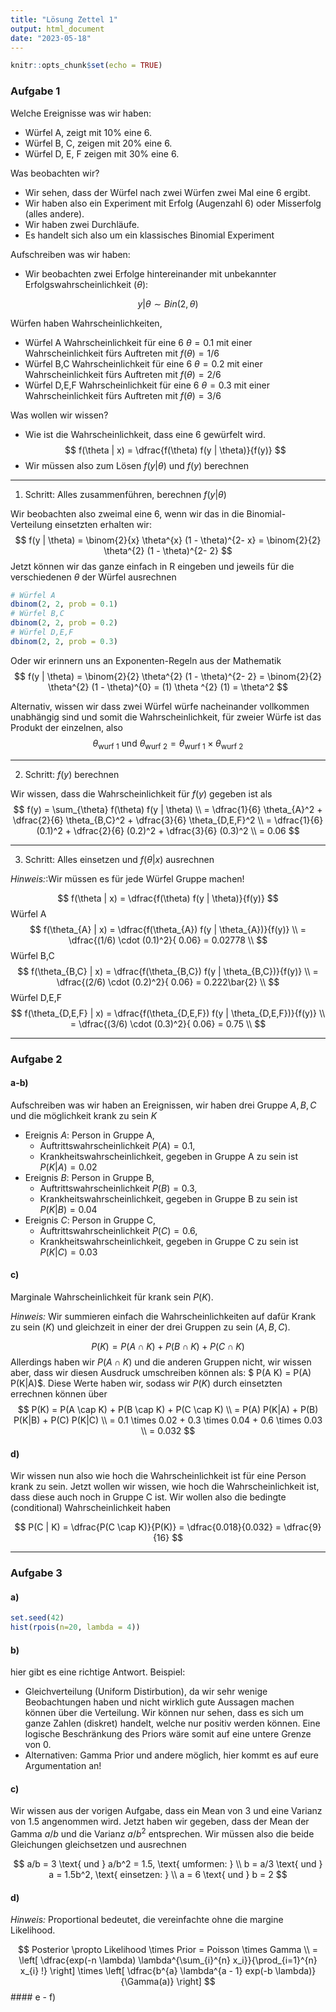 ```yaml
---
title: "Lösung Zettel 1"
output: html_document
date: "2023-05-18"
---
```


```r
knitr::opts_chunk$set(echo = TRUE)
```

### Aufgabe 1


Welche Ereignisse was wir haben:

 - Würfel A, zeigt mit 10% eine 6.
 - Würfel B, C, zeigen mit 20% eine 6.
 - Würfel D, E, F zeigen mit 30% eine 6.
 
 
Was beobachten wir?

 - Wir sehen, dass der Würfel nach zwei Würfen zwei Mal eine 6 ergibt.
 - Wir haben also ein Experiment mit Erfolg (Augenzahl 6) oder Misserfolg (alles andere).
 - Wir haben zwei Durchläufe.
 - Es handelt sich also um ein klassisches Binomial Experiment


Aufschreiben was wir haben:

 - Wir beobachten zwei Erfolge hintereinander mit unbekannter Erfolgswahrscheinlichkeit ($\theta$):

$$
  y | \theta \sim Bin(2, \theta)
$$

Würfen haben Wahrscheinlichkeiten, 

 - Würfel A Wahrscheinlichkeit für eine 6 $\theta = 0.1$ mit einer Wahrscheinlichkeit fürs Auftreten mit $f(\theta) = 1/6$
 - Würfel B,C Wahrscheinlichkeit für eine 6 $\theta = 0.2$ mit einer Wahrscheinlichkeit fürs Auftreten mit $f(\theta) = 2/6$
 - Würfel D,E,F Wahrscheinlichkeit für eine 6 $\theta = 0.3$ mit einer Wahrscheinlichkeit fürs Auftreten mit $f(\theta) = 3/6$


Was wollen wir wissen? 

 - Wie ist die Wahrscheinlichkeit, dass eine 6 gewürfelt wird.
 $$
  f(\theta | x) = \dfrac{f(\theta) f(y | \theta)}{f(y)}
 $$
 -  Wir müssen also zum Lösen $f(y|\theta)$ und $f(y)$ berechnen

---

1. Schritt: Alles zusammenführen, berechnen $f(y|\theta)$

Wir beobachten also zweimal eine 6, wenn wir das in die Binomial-Verteilung einsetzten erhalten wir:
$$
  f(y | \theta) = \binom{2}{x} \theta^{x} (1 - \theta)^{2- x} = \binom{2}{2} \theta^{2} (1 - \theta)^{2- 2}
$$
Jetzt können wir das ganze einfach in R eingeben und jeweils für die verschiedenen $\theta$ der Würfel ausrechnen

```r
# Würfel A
dbinom(2, 2, prob = 0.1)
# Würfel B,C
dbinom(2, 2, prob = 0.2)
# Würfel D,E,F
dbinom(2, 2, prob = 0.3)
```


Oder wir erinnern uns an Exponenten-Regeln aus der Mathematik
$$
  f(y | \theta) = \binom{2}{2} \theta^{2} (1 - \theta)^{2- 2} = \binom{2}{2} \theta^{2} (1 - \theta)^{0} = (1) \theta ^{2} (1) = \theta^2
$$

Alternativ, wissen wir dass zwei Würfel würfe nacheinander vollkommen unabhängig sind und somit die Wahrscheinlichkeit, für zweier Würfe ist das Produkt der einzelnen, also
$$
  \theta_{\text{wurf } 1} \text{ und } \theta_{\text{wurf } 2} = \theta_{\text{wurf } 1} \times \theta_{\text{wurf } 2}
$$

---

2. Schritt: $f(y)$ berechnen

Wir wissen, dass die Wahrscheinlichkeit für $f(y)$ gegeben ist als
$$
 f(y) = \sum_{\theta} f(\theta) f(y | \theta) \\ = \dfrac{1}{6} \theta_{A}^2 + \dfrac{2}{6} \theta_{B,C}^2 + \dfrac{3}{6} \theta_{D,E,F}^2 \\ 
=  \dfrac{1}{6} (0.1)^2 + \dfrac{2}{6} (0.2)^2 + \dfrac{3}{6} (0.3)^2 \\
= 0.06
$$

---

3. Schritt: Alles einsetzen und $f(\theta | x)$ ausrechnen

*Hinweis:*:Wir müssen es für jede Würfel Gruppe machen!

$$
  f(\theta | x) = \dfrac{f(\theta) f(y | \theta)}{f(y)} 
$$
Würfel A
$$
f(\theta_{A} | x) = \dfrac{f(\theta_{A}) f(y | \theta_{A})}{f(y)} \\
  = \dfrac{(1/6) \cdot (0.1)^2}{ 0.06} = 0.02778 \\
$$
Würfel B,C
$$
f(\theta_{B,C} | x) = \dfrac{f(\theta_{B,C}) f(y | \theta_{B,C})}{f(y)} \\
  = \dfrac{(2/6) \cdot (0.2)^2}{ 0.06} = 0.222\bar{2} \\
$$
Würfel D,E,F
$$
f(\theta_{D,E,F} | x) = \dfrac{f(\theta_{D,E,F}) f(y | \theta_{D,E,F})}{f(y)} \\
  = \dfrac{(3/6) \cdot (0.3)^2}{ 0.06} = 0.75 \\
$$

---

### Aufgabe 2

#### a-b)

Aufschreiben was wir haben an Ereignissen, wir haben drei Gruppe $A,B,C$ und die möglichkeit krank zu sein $K$

 - Ereignis $A$: Person in Gruppe A, 
    - Auftrittswahrscheinlichkeit $P(A) = 0.1$, 
    - Krankheitswahrscheinlichkeit, gegeben in Gruppe A zu sein ist $P(K | A) = 0.02$
  
 - Ereignis $B$: Person in Gruppe B, 
    - Auftrittswahrscheinlichkeit $P(B) = 0.3$, 
    - Krankheitswahrscheinlichkeit, gegeben in Gruppe B zu sein ist $P(K | B) = 0.04$
  
 - Ereignis $C$: Person in Gruppe C, 
    - Auftrittswahrscheinlichkeit $P(C) = 0.6$, 
    - Krankheitswahrscheinlichkeit, gegeben in Gruppe C zu sein ist $P(K | C) = 0.03$


#### c)

Marginale Wahrscheinlichkeit für krank sein $P(K)$.

*Hinweis:* Wir summieren einfach die Wahrscheinlichkeiten auf dafür Krank zu sein ($K$) und gleichzeit in einer der drei Gruppen zu sein ($A, B, C$). 

$$
  P(K) = P(A \cap K) + P(B \cap K) + P(C \cap K)
$$
Allerdings haben wir $P(A \cap K)$ und die anderen Gruppen nicht, wir wissen aber, dass wir diesen Ausdruck umschreiben können als: $ P(A \cap K) = P(A) P(K|A)$. Diese Werte haben wir, sodass wir $P(K)$ durch einsetzten errechnen können über
$$
  P(K) = P(A \cap K) + P(B \cap K) + P(C \cap K) \\
       = P(A) P(K|A) + P(B) P(K|B) + P(C) P(K|C) \\
       = 0.1 \times 0.02 + 0.3 \times 0.04 + 0.6 \times 0.03 \\
       = 0.032
$$

#### d)
Wir wissen nun also wie hoch die Wahrscheinlichkeit ist für eine Person krank zu sein. Jetzt wollen wir wissen, wie hoch die Wahrscheinlichkeit ist, dass diese auch noch in Gruppe C ist. Wir wollen also die bedingte (conditional) Wahrscheinlichkeit haben

$$
  P(C | K) = \dfrac{P(C \cap K)}{P(K)} = \dfrac{0.018}{0.032} = \dfrac{9}{16}
$$

---

### Aufgabe 3


#### a)

```r
set.seed(42)
hist(rpois(n=20, lambda = 4))
```


#### b)
hier gibt es eine richtige Antwort.
Beispiel:

 - Gleichverteilung (Uniform Distirbution), da wir sehr wenige Beobachtungen haben und nicht wirklich gute Aussagen machen können über die Verteilung. Wir können nur sehen, dass es sich um ganze Zahlen (diskret) handelt, welche nur positiv werden können. Eine logische Beschränkung des Priors wäre somit auf eine untere Grenze von $0$. 
 - Alternativen: Gamma Prior und andere möglich, hier kommt es auf eure Argumentation an!
 
#### c)  
 
Wir wissen aus der vorigen Aufgabe, dass ein Mean von $3$ und eine Varianz von $1.5$ angenommen wird. Jetzt haben wir gegeben, dass der Mean der Gamma $a/b$ und die Varianz $a/b^2$ entsprechen. Wir müssen also die beide Gleichungen gleichsetzen und ausrechnen

$$
  a/b = 3 \text{  und  } a/b^2 = 1.5, \text{  umformen:  } \\
  b = a/3 \text{  und  } a = 1.5b^2, \text{  einsetzen:  } \\
  a = 6 \text{  und  } b = 2
$$

#### d)

*Hinweis:* Proportional bedeutet, die vereinfachte ohne die margine Likelihood.

$$
  Posterior \propto Likelihood \times Prior = Poisson \times Gamma \\
  = \left[ \dfrac{exp(-n \lambda) \lambda^{\sum_{i}^{n} x_i}}{\prod_{i=1}^{n} x_{i} !}  \right] \times \left[ \dfrac{b^{a} \lambda^{a - 1} exp(-b \lambda)}{\Gamma(a)}  \right]
$$
#### e - f)






